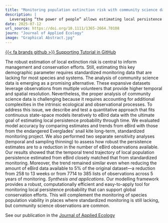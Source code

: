```yaml
---
title: "Monitoring population extinction risk with community science data"
description: |
  Leveraging “the power of people” allows estimating local persistence probability as a risk-based population viability, closely aligning estimation from standardized, systematic monitoring.
date: 2025-07-12
url_source: https://doi.org/10.1111/1365-2664.70108
journ: "Journal of Applied Ecology"
image: "Graphical Abstract.jpg"
---
```


[{{< fa brands github >}} Supporting Tutorial in GitHub](https://oaccolombia.github.io/vpm_eBird/vpm_eBird-to-html.html)

The robust estimation of local extinction risk is central to inform management and conservation efforts. Still, estimating this key demographic parameter requires standardized monitoring data that are lacking for most species and systems. The analysis of community science data is emerging as a promising alternative. These expansive datasets leverage observations from multiple volunteers that provide higher temporal and spatial resolution. Nevertheless, the proper analysis of community science data is challenging because it requires accounting for additional complexities in the intrinsic ecological and observational processes. To address this issue, we describe and test a quantitative approach that fits continuous state-space models iteratively to eBird data with the ultimate goal of estimating local persistence probability through time. We evaluated model accuracy by comparing estimates and trends from eBird with those from the endangered Everglades' snail kite long-term, standardized monitoring project. We also performed two separate sensitivity analyses (temporal and sampling thinning) to assess how robust the persistence estimates are to a reduction in the number of eBird observations available. Our results showed that the temporal trend trajectory of local population persistence estimated from eBird closely matched that from standardized monitoring. Moreover, the trend remained similar even when reducing the amount of eBird data available to 5% of the original dataset—a reduction from 258 to 13 weeks or from 7714 to 385 lists of observations across 5 years of monitoring. *Synthesis and applications*. Our modelling framework provides a robust, computationally efficient and easy-to-apply tool for monitoring local persistence probability that can support global conservation efforts. This will complement the monitoring of species population viability in places where standardized monitoring is still lacking, but community science observations are common.

See our publication in the [Journal of Applied Ecology](https://doi.org/10.1111/1365-2664.70108)